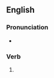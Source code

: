 ==English==

===Pronunciation===
* {{homophones|en|wither}}

===Verb===
{{head|en|verb form}}

# {{en-third-person singular of|whither}}